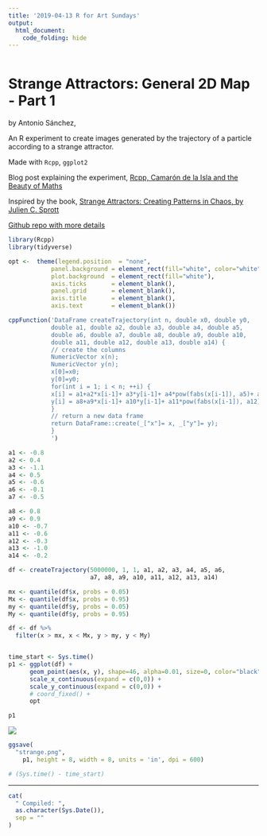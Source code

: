 ```yaml
---
title: '2019-04-13 R for Art Sundays'
output: 
  html_document:
    code_folding: hide
---
```


```r
```

# Strange Attractors: General 2D Map - Part 1

by Antonio Sánchez, 

An R experiment to create images generated by the trajectory of a particle according to a strange attractor.

Made with `Rcpp`, `ggplot2` 


Blog post explaining the experiment, [Rcpp, Camarón de la Isla and the Beauty of Maths](https://fronkonstin.com/2019/01/10/rcpp-camaron-de-la-isla-and-the-beauty-of-maths/)

Inspired by the book, [Strange Attractors: Creating Patterns in Chaos, by Julien C. Sprott](http://sprott.physics.wisc.edu/sa.htm)

[Github repo with more details](https://github.com/aschinchon/general-2D-map)


```r
library(Rcpp)
library(tidyverse)

opt <-  theme(legend.position  = "none",
            panel.background = element_rect(fill="white", color="white"),
            plot.background  = element_rect(fill="white"),
            axis.ticks       = element_blank(),
            panel.grid       = element_blank(),
            axis.title       = element_blank(),
            axis.text        = element_blank())

cppFunction('DataFrame createTrajectory(int n, double x0, double y0, 
            double a1, double a2, double a3, double a4, double a5, 
            double a6, double a7, double a8, double a9, double a10, 
            double a11, double a12, double a13, double a14) {
            // create the columns
            NumericVector x(n);
            NumericVector y(n);
            x[0]=x0;
            y[0]=y0;
            for(int i = 1; i < n; ++i) {
            x[i] = a1+a2*x[i-1]+ a3*y[i-1]+ a4*pow(fabs(x[i-1]), a5)+ a6*pow(fabs(y[i-1]), a7);
            y[i] = a8+a9*x[i-1]+ a10*y[i-1]+ a11*pow(fabs(x[i-1]), a12)+ a13*pow(fabs(y[i-1]), a14);
            }
            // return a new data frame
            return DataFrame::create(_["x"]= x, _["y"]= y);
            }
            ')

a1 <- -0.8
a2 <- 0.4
a3 <- -1.1
a4 <- 0.5
a5 <- -0.6
a6 <- -0.1
a7 <- -0.5

a8 <- 0.8
a9 <- 0.9
a10 <- -0.7
a11 <- -0.6
a12 <- -0.3
a13 <- -1.0
a14 <- -0.2

df <- createTrajectory(5000000, 1, 1, a1, a2, a3, a4, a5, a6, 
                       a7, a8, a9, a10, a11, a12, a13, a14)

mx <- quantile(df$x, probs = 0.05)
Mx <- quantile(df$x, probs = 0.95)
my <- quantile(df$y, probs = 0.05)
My <- quantile(df$y, probs = 0.95)

df <- df %>% 
  filter(x > mx, x < Mx, y > my, y < My)


time_start <- Sys.time()
p1 <- ggplot(df) +
      geom_point(aes(x, y), shape=46, alpha=0.01, size=0, color="black") +
      scale_x_continuous(expand = c(0,0)) +
      scale_y_continuous(expand = c(0,0)) +
      # coord_fixed() +
      opt

p1


```

![](strange.png)


```r
ggsave(
  "strange.png", 
    p1, height = 8, width = 8, units = 'in', dpi = 600)

# (Sys.time() - time_start)

```


-----


```r

cat(
  " Compiled: ",
  as.character(Sys.Date()),
  sep = ""
)
```
